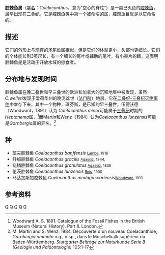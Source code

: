 {{Automatic Taxobox
| taxon = Coelacanthus
| authority = Agassiz, 1836
|fossil_range = [[晚二叠世|晚二叠世]]——[[早三叠世|早三叠世]]，{{fossilrange|260|240}}
| image = Coelacanthus_granulatus.JPG
| image_caption = ''Coelacanthus granulatus''
| subdivision_ranks = [[种|种]]
| subdivision = 见内文
| synonyms = 
}}
'''腔棘鱼属'''（[[学名|学名]]：''Coelacanthus''，意为“空心的脊柱”）是一类已灭绝的[[腔棘鱼纲|腔棘鱼]]，最早出现在[[二叠纪|二叠纪]]。它是腔棘鱼类中第一个被命名的属，[[腔棘鱼目|腔棘鱼目]]就是以它命名的。

==描述==
它们的外形上与现存的[[矛尾鱼属|矛尾鱼属]]相似，但是它们的体型更小，头部也更细长。它们的个体能长到3英尺长，有一个细长的尾叶或辅助的尾叶，有小裂片的鳍，这表明腔棘鱼是是活动于开放水域的掠食者。

==分布地与发现时间==
腔棘鱼属在晚二叠世和早三叠世的欧洲和加拿大的沉积地层中被发现，虽然''C.welleri''发现于爱荷华州的晚泥盆世（[[法门阶|法门阶]]）地层。它在[[二叠纪-三叠纪灭绝事件|二叠纪-三叠纪灭绝事件]]中幸存下来，其中一个物种，班芬斯，是已知的早三叠世。伍德沃德（Woodward，1891）认为 ''Coelacanthus minor''可能属于[[三叠纪|三叠纪]]时期的''Heptanema''属，<ref>Woodward A. S. 1891. Catalogue of the Fossil Fishes in the British Museum (Natural History). Part II. London.</ref>而Martin和Wenz（1984）认为''Coelacanthus lunzensis''可能是''Garnbergia''属的异名。<ref>M. Martin and S. Wenz. 1984. Découverte d'un nouveau Coelacanthidé, ''Garnbergia ommata'' n.g., n.sp., dans le Muschelkalk supérieur du Baden-Württemberg. ''Stuttgarter Beiträge zur Naturkunde Serie B (Geologie und Paläontologie)'' 105:1-17</ref>

==种==
*班夫腔棘鱼 ''Coelacanthus banffensis'' <small>[[Lawrence_Lambe|Lambe]], 1916</small>
*纤细腔棘鱼 ''Coelacanthus gracilis'' <small>[[Louis_Agassiz|Agassiz]], 1844,</small>
*疣鳞腔棘鱼 ''Coelacanthus granulatus'' <small>[[Louis_Agassiz|Agassiz]], 1836</small>
*伦茨腔棘鱼 ''Coelacanthus lunzensis'' <small>[[Otto_Maria_Reis|Reis]], 1900</small>
*马达加斯加腔棘鱼 ''Coelacanthus madagascariensis''<small>[[Arthur_Smith_Woodward|Woodward]], 1910</small>

==参考资料==
{{Reflist}}
{{肉鰭魚總綱|S.}}
{{Taxonbar}}
[[Category:腔棘鱼目|Q]]
[[Category:肉鳍鱼总纲|Q]]
[[Category:二疊紀魚類|Q]]
[[Category:三疊紀魚類|Q]]
[[Category:_1836年描述的分类群|Q]]